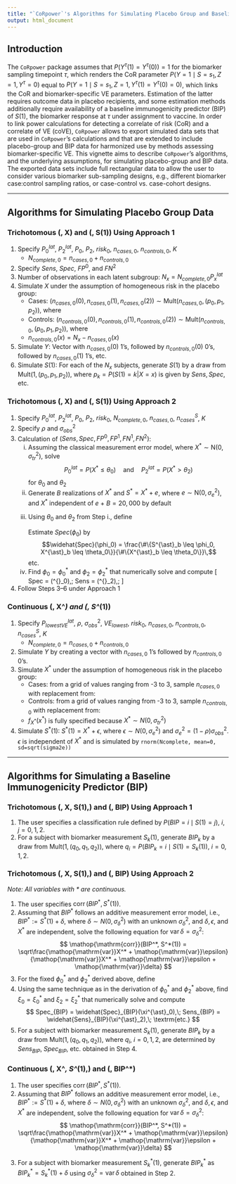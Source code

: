 ```yaml
---
title: "`CoRpower`'s Algorithms for Simulating Placebo Group and Baseline Immunogenicity Predictor Data"
output: html_document
---
```


\DeclareMathOperator{\corr}{corr}
\DeclareMathOperator{\var}{var}

## Introduction
The `CoRpower` package assumes that $P(Y^{\tau}(1)=Y^{\tau}(0))=1$ for the biomarker sampling timepoint $\tau$, which renders the CoR parameter $P(Y=1 \mid S=s_1, Z=1, Y^{\tau}=0)$ equal to $P(Y=1 \mid S=s_1, Z=1, Y^{\tau}(1)=Y^{\tau}(0)=0)$, which links the CoR and biomarker-specific VE parameters. Estimation of the latter requires outcome data in placebo recipients, and some estimation methods additionally require availability of a baseline immunogenicity predictor (BIP) of $S(1)$, the biomarker response at $\tau$ under assignment to vaccine. In order to link power calculations for detecting a correlate of risk (CoR) and a correlate of VE (coVE), `CoRpower` allows to export simulated data sets that are used in `CoRpower`'s calculations and that are extended to include placebo-group and BIP data for harmonized use by methods assessing biomarker-specific VE. This vignette aims to describe `CoRpower`'s algorithms, and the underlying assumptions, for simulating placebo-group and BIP data. The exported data sets include full rectangular data to allow the user to consider various biomarker sub-sampling designs, e.g., different biomarker case:control sampling ratios, or case-control vs. case-cohort designs.

***
## Algorithms for Simulating Placebo Group Data
### Trichotomous \(\, X\) and \(\, S(1)\) Using Approach 1
<ol>
<li> Specify $P^{lat}_0$, $P^{lat}_2$, $P_0$, $P_2$, $risk_0$, $n_{cases, 0}$, $n_{controls, 0}$, $K$
  <ul>
  <li> $N_{complete, 0} = n_{cases, 0} + n_{controls, 0}$
  </ul>
<li> Specify $Sens$, $Spec$, $FP^0$, and $FN^2$
<li> Number of observations in each latent subgroup: $N_x = N_{complete, 0} P^{lat}_x$
<li> Simulate $X$ under the assumption of homogeneous risk in the placebo group: 
  <ul>
  <li> Cases: $\left(n_{cases, 0}(0),n_{cases,0}(1),n_{cases,0}(2)\right) \sim \mathsf{Mult}(n_{cases,0},(p_0,p_1,p_2))$, where
  \begin{align*}
  p_x=P(X=x|Y=1,Y^{\tau}=0,Z=0) &= P(X=x|Y(0)=1)\\ 
  &= \frac{P(Y(0)=1|X=x)P(X=x)}{P(Y(0)=1)}\\
  &= \frac{risk^{lat}_0(x)P^{lat}_{x}}{risk_0}\\
  &= P^{lat}_{x} \quad \text{because } risk^{lat}_0(x)=risk_0
  \end{align*}
  <li> Controls: $\left(n_{controls,0}(0),n_{controls,0}(1),n_{controls,0}(2)\right) \sim \mathsf{Mult}(n_{controls,0},(p_0,p_1,p_2))$, where
  \begin{align*}
  p_x=P(X=x|Y=0,Y^{\tau}=0,Z=0) &= P(X=x|Y(0)=0)\\ 
  &= \frac{P(Y(0)=0|X=x)P(X=x)}{P(Y(0)=0)}\\
  &= \frac{(1-risk^{lat}_0(x))P^{lat}_{x}}{(1-risk_0)}\\
  &= P^{lat}_{x} \quad \text{because } risk^{lat}_0(x)=risk_0
  \end{align*}
  <li> $n_{controls,0}(x) = N_x - n_{cases,0}(x)$
  </ul>
<li> Simulate $Y$: Vector with $n_{cases,0}(0)$ 1's, followed by $n_{controls,0}(0)$ 0's, followed by $n_{cases,0}(1)$ 1's, etc.
<li> Simulate $S(1)$: For each of the $N_x$ subjects, generate $S(1)$ by a draw from $\mathsf{Mult}(1,(p_0,p_1,p_2))$, where $p_k=P(S(1)=k|X=x)$ is given by $Sens, Spec$, etc.  
</ol>

### Trichotomous \(\, X\) and \(\, S(1)\) Using Approach 2
<ol>
<li> Specify $P^{lat}_0$, $P^{lat}_2$, $P_0$, $P_2$, $risk_0$, $N_{complete,0}$, $n_{cases,0}$, $n^S_{cases}$, $K$
<li> Specify $\rho$ and $\sigma^2_{obs}$ 
<li> Calculation of $(Sens, Spec, FP^0, FP^1, FN^1, FN^2)$:
  <ol type="i">
  <li> Assuming the classical measurement error model, where $X^{\ast} \sim \mathsf{N}(0,\sigma^2_{tr})$,  solve
  $$P^{lat}_0 = P(X^{\ast} \leq \theta_0) \quad \textrm{and} \quad P^{lat}_2 = P(X^{\ast} > \theta_2)$$
  for $\theta_0$ and $\theta_2$
  <li> Generate $B$ realizations of $X^{\ast}$ and $S^{\ast} = X^{\ast} + e$, where $e \sim \mathsf{N}(0,\sigma^2_{e})$, and
  $X^{\ast}$ independent of $e$
      + $B = 20,000$ by default
  <li> Using $\theta_0$ and $\theta_2$ from Step i., define
  \begin{align*}
  Spec(\phi_0) &= P(S^{\ast} \leq \phi_0 \mid X^{\ast} \leq \theta_0)\\
  FN^1(\phi_0) &= P(S^{\ast} \leq \phi_0 \mid X^{\ast} \in (\theta_0,\theta_2])\\
  FN^2(\phi_0) &= P(S^{\ast} \leq \phi_0 \mid X^{\ast} > \theta_2)\\
  Sens(\phi_2) &= P(S^{\ast} > \phi_2 \mid X^{\ast} > \theta_2)\\
  FP^1(\phi_2) &= P(S^{\ast} > \phi_2 \mid X^{\ast} \in (\theta_0,\theta_2])\\
  FP^0(\phi_2) &= P(S^{\ast} > \phi_2 \mid X^{\ast} \leq \theta_0)
  \end{align*}
        
  Estimate $Spec(\phi_0)$ by
  $$\widehat{Spec}(\phi_0) = \frac{\#\{S^{\ast}_b \leq \phi_0, X^{\ast}_b \leq \theta_0\}}{\#\{X^{\ast}_b \leq \theta_0\}}\,$$ etc.
  <li> Find $\phi_0 = \phi^{\ast}_0$ and $\phi_2 = \phi^{\ast}_2$ that numerically solve
  \begin{align*}
  P_0 &= \widehat{Spec}(\phi_0)P^{lat}_0 + \widehat{FN}^1(\phi_0)P^{lat}_1 + \widehat{FN}^2(\phi_0)P^{lat}_2\\
  P_2 &= \widehat{Sens}(\phi_2)P^{lat}_2 + \widehat{FP}^1(\phi_2)P^{lat}_1 + \widehat{FP}^0(\phi_2)P^{lat}_0
  \end{align*}
  and compute
  \[
  Spec = \widehat{Spec}(\phi^{\ast}_0),\; Sens = \widehat{Sens}(\phi^{\ast}_2),\; \textrm{etc.}
  \]
  </ol>      

<li> Follow Steps 3--6 under Approach 1
</ol>

### Continuous \(\, X^*\) and \(\, S^*(1)\)
<ol>
<li> Specify $P^{lat}_{lowestVE}$, $\rho$, $\sigma^2_{obs}$, $VE_{lowest}$, $risk_0$, $n_{cases,0}$, $n_{controls, 0}$, $n^S_{cases}$, $K$
  <ul> 
  <li> $N_{complete, 0} = n_{cases, 0} + n_{controls, 0}$
  </ul>
<li> Simulate $Y$ by creating a vector with $n_{cases,0}$ 1's followed by $n_{controls,0}$ 0's.
<li> Simulate $X^*$ under the assumption of homogeneous risk in the placebo group:
  <ul>
  <li> Cases: from a grid of values ranging from -3 to 3, sample $n_{cases,0}$ with replacement from:
  \begin{align*}
  f_{X^{\ast}}(x^{\ast}|Y=1,Y^{\tau}=0,Z=0) &= f_{X^{\ast}}(x^{\ast}|Y(0)=1)\\
  &= \frac{P(Y(0)=1|X^*=x^*)f_{X^{\ast}}(x^{\ast})}{P(Y(0)=1)}\\
  &= \frac{risk^{lat}_0(x^*)f_{X^{\ast}}(x^{\ast})}{risk_0}\\
  &= f_{X^{\ast}}(x^{\ast}) \quad \text{because } risk^{lat}_0(x^*)=risk_0
  \end{align*}
  <li> Controls: from a grid of values ranging from -3 to 3, sample $n_{controls,0}$ with replacement from:
  \begin{align*}
  f_{X^{\ast}}(x^{\ast}|Y=0,Y^{\tau}=0,Z=0) &= f_{X^{\ast}}(x^{\ast}|Y(0)=0)\\
  &= \frac{P(Y(0)=0|X^*=x^*)f_{X^{\ast}}(x^{\ast})}{P(Y(0)=0)}\\
  &= \frac{(1-risk^{lat}_0(x^*))f_{X^{\ast}}(x^{\ast})}{1-risk_0}\\
  &= f_{X^{\ast}}(x^{\ast}) \quad \text{because } risk^{lat}_0(x^*)=risk_0
  \end{align*}
  <li> $f_{X^{\ast}}(x^{\ast})$ is fully specified because $X^* \sim N(0, \sigma^2_{tr})$
  </ul>
<li> Simulate $S^*(1)$: $S^*(1)=X^*+\epsilon,$ where $\epsilon \sim N(0, \sigma^2_e)$ and $\sigma_e^2=(1-\rho)\sigma^2_{obs}$. $\epsilon$ is independent of $X^*$ and is simulated by `rnorm(Ncomplete, mean=0, sd=sqrt(sigma2e))` 
</ol>

***
## Algorithms for Simulating a Baseline Immunogenicity Predictor (BIP)
### Trichotomous \(\, X, S(1),\) and \(\, BIP\) Using Approach 1
<ol>
<li> The user specifies a classification rule defined by $P(BIP=i \mid S(1)=j)$, $i,j=0,1,2$.
<li> For a subject with biomarker measurement $S_k(1)$, generate $BIP_k$ by a draw from $\mathsf{Mult}(1, (q_0, q_1, q_2))$, where $q_i=P(BIP_k=i \mid S(1)=S_k(1))$, $i=0,1,2$.
</ol>

### Trichotomous \(\, X, S(1),\) and \(\, BIP\) Using Approach 2
*Note: All variables with \* are continuous.*

<ol>
<li> The user specifies $\corr(BIP^*, S^*(1))$.
<li> Assuming that $BIP^*$ follows an additive measurement error model, i.e., $BIP^* := S^*(1) + \delta$, where $\delta \sim N(0, \sigma^2_{\delta})$ with an unknown $\sigma^2_{\delta}$, and $\delta, \epsilon$, and $X^*$ are independent, solve the following equation for $\var \delta = \sigma^2_{\delta}$:
$$
\corr(BIP^*, S^*(1)) = \sqrt\frac{\var X^* + \var\epsilon}{\var X^* + \var\epsilon + \var \delta}
$$
<li> For the fixed $\phi^{\ast}_0$ and $\phi^{\ast}_2$ derived above, define
\begin{align*}
Spec_{BIP}(\xi_0) &= P(BIP^{\ast} \leq \xi_0 \mid S^{\ast} \leq \phi^{\ast}_0)\\
FN^1_{BIP}(\xi_0) &= P(BIP^{\ast} \leq \xi_0 \mid S^{\ast} \in (\phi^{\ast}_0,\phi^{\ast}_2])\\
FN^2_{BIP}(\xi_0) &= P(BIP^{\ast} \leq \xi_0 \mid S^{\ast} > \phi^{\ast}_2)\\
Sens_{BIP}(\xi_2) &= P(BIP^{\ast} > \xi_2 \mid S^{\ast} > \phi^{\ast}_2)\\
FP^1_{BIP}(\xi_2) &= P(BIP^{\ast} > \xi_2 \mid S^{\ast} \in (\phi^{\ast}_0,\phi^{\ast}_2])\\
FP^0_{BIP}(\xi_2) &= P(BIP^{\ast} > \xi_2 \mid S^{\ast} \leq \phi^{\ast}_0)
\end{align*}
<li> Using the same technique as in the derivation of $\phi^{\ast}_0$ and $\phi^{\ast}_2$ above, find $\xi_0=\xi^{\ast}_0$ and $\xi_2=\xi^{\ast}_2$ that numerically solve
\begin{align*}
P_0 &= \widehat{Spec}_{BIP}(\xi_0)P_0 + \widehat{FN}_{BIP}^1(\xi_0)P_1 + \widehat{FN}_{BIP}^2(\xi_0)P_2\\
P_2 &= \widehat{Sens}_{BIP}(\xi_2)P_2 + \widehat{FP}_{BIP}^1(\xi_2)P_1 + \widehat{FP}_{BIP}^0(\xi_2)P_0
\end{align*}
and compute
$$
Spec_{BIP} = \widehat{Spec}_{BIP}(\xi^{\ast}_0),\; Sens_{BIP} = \widehat{Sens}_{BIP}(\xi^{\ast}_2),\; \textrm{etc.}
$$
<li> For a subject with biomarker measurement $S_k(1)$, generate $BIP_k$ by a draw from $\mathsf{Mult}(1, (q_0, q_1, q_2))$, where $q_i$, $i=0,1,2$, are determined by $Sens_{BIP}$, $Spec_{BIP}$, etc. obtained in Step 4.
</ol>

### Continuous \(\, X^*, S^*(1),\) and \(\, BIP^*\)
<ol>
<li> The user specifies $\corr(BIP^*, S^*(1))$.
<li> Assuming that $BIP^*$ follows an additive measurement error model, i.e., $BIP^* := S^*(1) + \delta$, where $\delta \sim N(0, \sigma^2_{\delta})$ with an unknown $\sigma^2_{\delta}$, and $\delta, \epsilon$, and $X^*$ are independent, solve the following equation for $\var \delta = \sigma^2_{\delta}$:
$$
\corr(BIP^*, S^*(1)) = \sqrt\frac{\var X^* + \var\epsilon}{\var X^* + \var\epsilon + \var \delta}
$$
<li> For a subject with biomarker measurement $S^*_k(1)$, generate $BIP^*_k$ as $BIP^*_k = S^*_k(1) + \delta$ using $\sigma^2_{\delta} = \var \delta$ obtained in Step 2.
